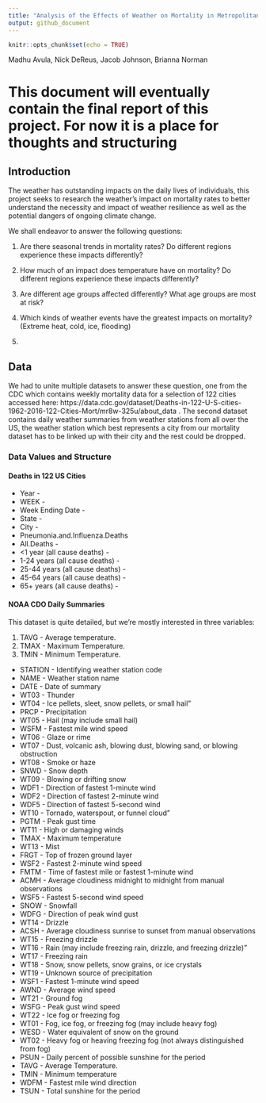 ```yaml
---
title: "Analysis of the Effects of Weather on Mortality in Metropolitan Areas"
output: github_document
---
```


```r
knitr::opts_chunk$set(echo = TRUE)
```

Madhu Avula, Nick DeReus, Jacob Johnson, Brianna Norman

# This document will eventually contain the final report of this project. For now it is a place for thoughts and structuring

## Introduction

The weather has outstanding impacts on the daily lives of individuals, this project seeks to research the weather's impact on mortality rates to better understand the necessity and impact of weather resilience as well as the potential dangers of ongoing climate change.

We shall endeavor to answer the following questions:

1. Are there seasonal trends in mortality rates? Do different regions experience these impacts differently?

2. How much of an impact does temperature have on mortality? Do different regions experience these impacts differently?

3. Are different age groups affected differently? What age groups are most at risk?

4. Which kinds of weather events have the greatest impacts on mortality? (Extreme heat, cold, ice, flooding)

5. 

## Data

We had to unite multiple datasets to answer these question, one from the CDC which contains weekly mortality data for a selection of 122 cities accessed here: https://data.cdc.gov/dataset/Deaths-in-122-U-S-cities-1962-2016-122-Cities-Mort/mr8w-325u/about_data . The second dataset contains daily weather summaries from weather stations from all over the US, the weather station which best represents a city from our mortality dataset has to be linked up with their city and the rest could be dropped.

### Data Values and Structure

#### Deaths in 122 US Cities

* Year - 
* WEEK - 
* Week Ending Date - 
* State -
* City -
* Pneumonia.and.Influenza.Deaths
* All.Deaths -
* <1 year (all cause deaths) -
* 1-24 years (all cause deaths) -
* 25-44 years (all cause deaths) -
* 45-64 years (all cause deaths) -
* 65+ years (all cause deaths) - 

#### NOAA CDO Daily Summaries

  This dataset is quite detailed, but we're mostly interested in three variables:
  
  1. TAVG - Average temperature.
  2. TMAX - Maximum Temperature.
  3. TMIN - Minimum Temperature.

* STATION - Identifying weather station code
* NAME - Weather station name
* DATE - Date of summary
* WT03 - Thunder
* WT04 - Ice pellets, sleet, snow pellets, or small hail"
* PRCP - Precipitation
* WT05 - Hail (may include small hail)
* WSFM - Fastest mile wind speed
* WT06 - Glaze or rime
* WT07 - Dust, volcanic ash, blowing dust, blowing sand, or blowing obstruction
* WT08 - Smoke or haze
* SNWD - Snow depth
* WT09 - Blowing or drifting snow
* WDF1 - Direction of fastest 1-minute wind
* WDF2 - Direction of fastest 2-minute wind
* WDF5 - Direction of fastest 5-second wind
* WT10 - Tornado, waterspout, or funnel cloud"
* PGTM - Peak gust time
* WT11 - High or damaging winds
* TMAX - Maximum temperature
* WT13 - Mist
* FRGT - Top of frozen ground layer
* WSF2 - Fastest 2-minute wind speed
* FMTM - Time of fastest mile or fastest 1-minute wind
* ACMH - Average cloudiness midnight to midnight from manual observations
* WSF5 - Fastest 5-second wind speed
* SNOW - Snowfall
* WDFG - Direction of peak wind gust
* WT14 - Drizzle
* ACSH - Average cloudiness sunrise to sunset from manual observations
* WT15 - Freezing drizzle
* WT16 - Rain (may include freezing rain, drizzle, and freezing drizzle)"
* WT17 - Freezing rain
* WT18 - Snow, snow pellets, snow grains, or ice crystals
* WT19 - Unknown source of precipitation
* WSF1 - Fastest 1-minute wind speed
* AWND - Average wind speed
* WT21 - Ground fog
* WSFG - Peak gust wind speed
* WT22 - Ice fog or freezing fog
* WT01 - Fog, ice fog, or freezing fog (may include heavy fog)
* WESD - Water equivalent of snow on the ground
* WT02 - Heavy fog or heaving freezing fog (not always distinguished from fog)
* PSUN - Daily percent of possible sunshine for the period
* TAVG - Average Temperature.
* TMIN - Minimum temperature
* WDFM - Fastest mile wind direction
* TSUN - Total sunshine for the period

